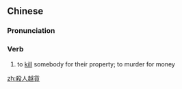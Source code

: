{{also|杀人越货}}
==Chinese==
{{zh-forms|s=杀人越货|type=211}}

===Pronunciation===
{{zh-pron
|m=shārényuèhuò
|c=saat3 jan4 jyut6 fo3
|cat=v
}}

===Verb===
{{zh-verb}}

# to [[kill]] somebody for their property; to murder for money

[[zh:殺人越貨]]